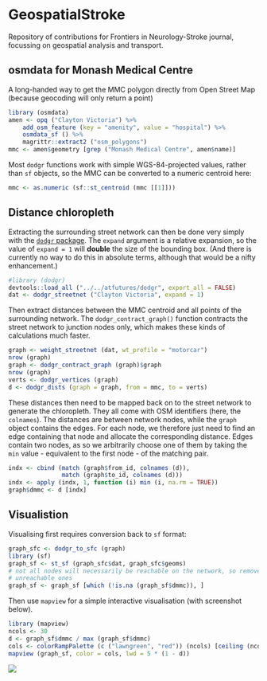 # GeospatialStroke

Repository of contributions for Frontiers in Neurology-Stroke journal, focussing on geospatial analysis and transport. 

## osmdata for Monash Medical Centre

A long-handed way to get the MMC polygon directly from Open Street Map (because
geocoding will only return a point)

```r
library (osmdata)
amen <- opq ("Clayton Victoria") %>%
	add_osm_feature (key = "amenity", value = "hospital") %>%
	osmdata_sf () %>%
	magrittr::extract2 ("osm_polygons")
mmc <- amen$geometry [grep ("Monash Medical Centre", amen$name)]
```
Most `dodgr` functions work with simple WGS-84-projected values, rather than
`sf` objects, so the MMC can be converted to a numeric centroid here:
```r
mmc <- as.numeric (sf::st_centroid (mmc [[1]]))
```

## Distance chloropleth

Extracting the surrounding street network can then be done very simply with the
[`dodgr` package](https://github.com/ATFutures/dodgr). The `expand` argument is
a relative expansion, so the value of `expand = 1` will **double** the size of
the bounding box. (And there is currently no way to do this in absolute terms,
although that would be a nifty enhancement.)
```r
#library (dodgr)
devtools::load_all ("../../atfutures/dodgr", export_all = FALSE)
dat <- dodgr_streetnet ("Clayton Victoria", expand = 1)
```

Then extract distances between the MMC centroid and all points of the
surrounding network. The `dodgr_contract_graph()` function contracts the street
network to junction nodes only, which makes these kinds of calculations much
faster.
```r
graph <- weight_streetnet (dat, wt_profile = "motorcar")
nrow (graph)
graph <- dodgr_contract_graph (graph)$graph
nrow (graph)
verts <- dodgr_vertices (graph)
d <- dodgr_dists (graph = graph, from = mmc, to = verts)
```

These distances then need to be mapped back on to the street network to generate
the chloropleth. They all come with OSM identifiers (here, the `colnames`). The
distances are between network nodes, while the `graph` object contains the
edges. For each node, we therefore just need to find an edge containing that
node and allocate the corresponding distance. Edges contain two nodes, as so we
arbitrarily choose one of them by taking the `min` value - equivalent to the
first node - of the matching pair.
```r
indx <- cbind (match (graph$from_id, colnames (d)),
			   match (graph$to_id, colnames (d)))
indx <- apply (indx, 1, function (i) min (i, na.rm = TRUE))
graph$dmmc <- d [indx]
```

## Visualistion

Visualising first requires conversion back to `sf` format:
```r
graph_sfc <- dodgr_to_sfc (graph)
library (sf)
graph_sf <- st_sf (graph_sfc$dat, graph_sfc$geoms)
# not all nodes will necessarily be reachable on the network, so remove
# unreachable ones
graph_sf <- graph_sf [which (!is.na (graph_sf$dmmc)), ]
```

Then use `mapview` for a simple interactive visualisation (with screenshot
below).

```r
library (mapview)
ncols <- 30
d <- graph_sf$dmmc / max (graph_sf$dmmc)
cols <- colorRampPalette (c ("lawngreen", "red")) (ncols) [ceiling (ncols * d)]
mapview (graph_sf, color = cols, lwd = 5 * (1 - d))
```
![](fig/dodgr-dists.png)

